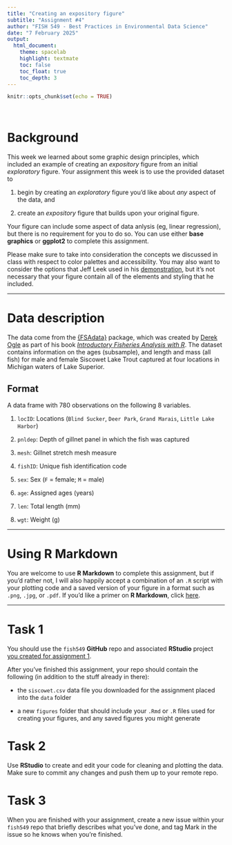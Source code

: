 ```yaml
---
title: "Creating an expository figure"
subtitle: "Assignment #4"
author: "FISH 549 - Best Practices in Environmental Data Science"
date: "7 February 2025"
output:
  html_document:
    theme: spacelab
    highlight: textmate
    toc: false
    toc_float: true
    toc_depth: 3
---
```


```r
knitr::opts_chunk$set(echo = TRUE)
```

<br>

# Background

This week we learned about some graphic design principles, which included an example of creating an *expository* figure from an initial *exploratory* figure. Your assignment this week is to use the provided dataset to 

1) begin by creating an *exploratory* figure you'd like about *any* aspect of the data, and  

2) create an *expository* figure that builds upon your original figure.

Your figure can include some aspect of data anlysis (eg, linear regression), but there is no requirement for you to do so. You can use either **base graphics** or **ggplot2** to complete this assignment.

Please make sure to take into consideration the concepts we discussed in class with respect to color palettes and accessibility. You may also want to consider the options that Jeff Leek used in his [demonstration](http://jtleek.com/ads2020/week-10.html#creating-expository-graphs), but it's not necessary that your figure contain all of the elements and styling that he included.

***

# Data description

The data come from the [{FSAdata}](https://github.com/droglenc/FSAdata) package, which was created by [Derek Ogle](https://derekogle.com/) as part of his book [*Introductory Fisheries Analysis with R*](http://derekogle.com/IFAR/). The dataset contains information on the ages (subsample), and length and mass (all fish) for male and female Siscowet Lake Trout captured at four locations in Michigan waters of Lake Superior.

## Format

A data frame with 780 observations on the following 8 variables.

1) `locID`: Locations (`Blind Sucker`, `Deer Park`, `Grand Marais`, `Little Lake Harbor`) 

2) `pnldep`: Depth of gillnet panel in which the fish was captured  

3) `mesh`: Gillnet stretch mesh measure  

4) `fishID`: Unique fish identification code  

5) `sex`: Sex (`F` = female; `M` = male)  

6) `age`: Assigned ages (years)  

7) `len`: Total length (mm)  

8) `wgt`: Weight (g)  


***

# Using R Markdown

You are welcome to use **R Markdown** to complete this assignment, but if you'd rather not, I will also happily accept a combination of an `.R` script with your plotting code and a saved version of your figure in a format such as `.png`, `.jpg`, or `.pdf`. If you'd like a primer on **R Markdown**, click [here](../../lectures/week_07/intro_rmarkdown.html).

***

# Task 1

You should use the `fish549` **GitHub** repo and associated **RStudio** project [you created for assignment 1](../../homework/week_01/hw_01_github_remotes.html). 

After you've finished this assignment, your repo should contain the following (in addition to the stuff already in there):

* the `siscowet.csv` data file you downloaded for the assignment placed into the `data` folder

* a new `figures` folder that should include your `.Rmd` or `.R` files used for creating your figures, and any saved figures you might generate


# Task 2

Use **RStudio** to create and edit your code for cleaning and plotting the data. Make sure to commit any changes and push them up to your remote repo.


# Task 3

When you are finished with your assignment, create a new issue within your `fish549` repo that briefly describes what you've done, and tag Mark in the issue so he knows when you're finished.



